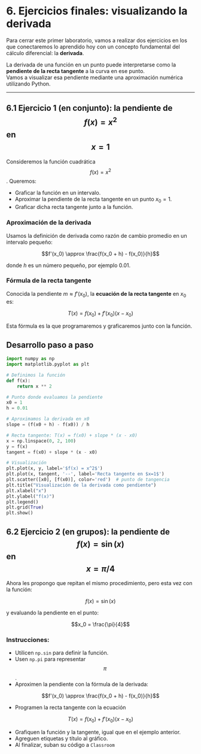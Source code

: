 <link rel="stylesheet" href="https://cdn.jsdelivr.net/npm/katex/dist/katex.css" />

# 6. Ejercicios finales: visualizando la derivada

Para cerrar este primer laboratorio, vamos a realizar dos ejercicios en los que conectaremos lo aprendido hoy con un concepto fundamental del cálculo diferencial: la **derivada**.

La derivada de una función en un punto puede interpretarse como la **pendiente de la recta tangente** a la curva en ese punto.  
Vamos a visualizar esa pendiente mediante una aproximación numérica utilizando Python.

---

## 6.1 Ejercicio 1 (en conjunto): la pendiente de $$f(x) = x^2$$ en $$x = 1$$

Consideremos la función cuadrática $$f(x) = x^2$$. Queremos:

- Graficar la función en un intervalo.
- Aproximar la pendiente de la recta tangente en un punto $x_0 = 1$.
- Graficar dicha recta tangente junto a la función.

### Aproximación de la derivada

Usamos la definición de derivada como razón de cambio promedio en un intervalo pequeño:

```math
f'(x_0) \approx \frac{f(x_0 + h) - f(x_0)}{h}
```

donde $h$ es un número pequeño, por ejemplo $0.01$.

### Fórmula de la recta tangente

Conocida la pendiente $m \approx f'(x_0)$, la **ecuación de la recta tangente** en $x_0$ es:

```math
T(x) = f(x_0) + f'(x_0)(x - x_0)
```

Esta fórmula es la que programaremos y graficaremos junto con la función.


## Desarrollo paso a paso


```python
import numpy as np
import matplotlib.pyplot as plt

# Definimos la función
def f(x):
    return x ** 2

# Punto donde evaluamos la pendiente
x0 = 1
h = 0.01

# Aproximamos la derivada en x0
slope = (f(x0 + h) - f(x0)) / h

# Recta tangente: T(x) = f(x0) + slope * (x - x0)
x = np.linspace(0, 2, 100)
y = f(x)
tangent = f(x0) + slope * (x - x0)

# Visualización
plt.plot(x, y, label='$f(x) = x^2$')
plt.plot(x, tangent, '--', label='Recta tangente en $x=1$')
plt.scatter([x0], [f(x0)], color='red')  # punto de tangencia
plt.title("Visualización de la derivada como pendiente")
plt.xlabel("x")
plt.ylabel("f(x)")
plt.legend()
plt.grid(True)
plt.show()
```

## 6.2 Ejercicio 2 (en grupos): la pendiente de $$f(x) = \sin(x)$$ en $$x = \pi/4$$

Ahora les propongo que repitan el mismo procedimiento, pero esta vez con la función:

```math
f(x) = \sin(x)
```

y evaluando la pendiente en el punto:

```math
x_0 = \frac{\pi}{4}
```

### Instrucciones:

- Utilicen `np.sin` para definir la función.
- Usen `np.pi` para representar $$\pi$$.
- Aproximen la pendiente con la fórmula de la derivada:

```math
f'(x_0) \approx \frac{f(x_0 + h) - f(x_0)}{h}
```

- Programen la recta tangente con la ecuación

```math
T(x) = f(x_0) + f'(x_0)(x - x_0)
```

- Grafiquen la función y la tangente, igual que en el ejemplo anterior.
- Agreguen etiquetas y título al gráfico.
- Al finalizar, suban su código a `Classroom`